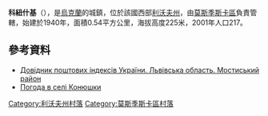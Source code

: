 {{coord|49|44|39|N|23|4|7|E|scale:100000|display=title}}

'''科紐什基'''（{{lang-uk|Конюшки}}），是[[烏克蘭|烏克蘭]]的城鎮，位於該國西部[[利沃夫州|利沃夫州]]，由[[莫斯季斯卡區|莫斯季斯卡區]]負責管轄，始建於1940年，面積0.54平方公里，海拔高度225米，2001年人口217。

==參考資料==
*[http://www.uaidx.com/13/294/index Довідник поштових індексів України. Львівська область. Мостиський район]
* [http://weather.in.ua/ua/l'vovskaja/11367 Погода в селі Конюшки]

[[Category:利沃夫州村落|Category:利沃夫州村落]]
[[Category:莫斯季斯卡區村落|Category:莫斯季斯卡區村落]]


{{Lviv-geo-stub}}